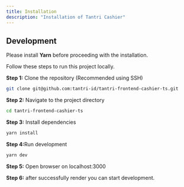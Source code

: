 ```yaml
---
title: Installation
description: "Installation of Tantri Cashier"
---
```


## Development

<Callout title="Prerequisite">
  Please install <b>Yarn</b>
  before proceeding with the installation.
</Callout>

Follow these steps to run this project locally.

<b>Step 1:</b> Clone the repository (Recommended using SSH)

```bash
git clone git@github.com:tantri-id/tantri-frontend-cashier-ts.git
```

<b>Step 2:</b> Navigate to the project directory

```bash
cd tantri-frontend-cashier-ts
```

<b>Step 3:</b> Install dependencies

```bash
yarn install
```

<b>Step 4:</b>Run development

```bash
yarn dev
```

<b>Step 5:</b> Open browser on localhost:3000

<b>Step 6:</b> after successfully render you can start development.
